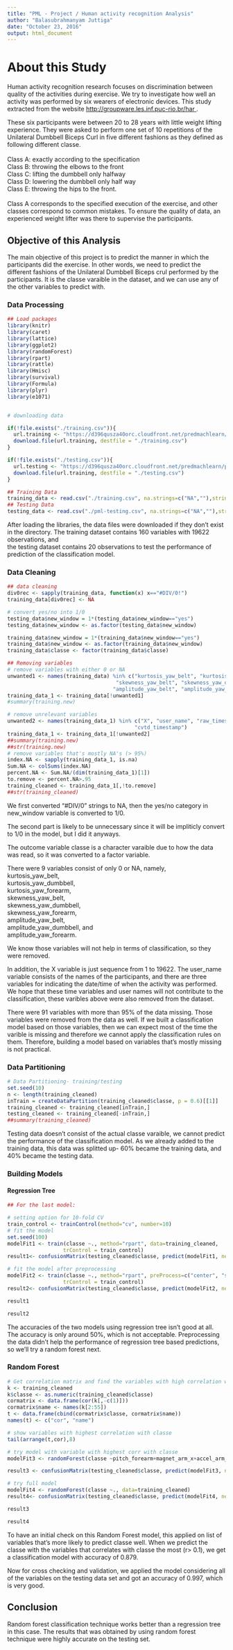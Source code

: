 ```yaml
---
title: "PML - Project / Human activity recognition Analysis"
author: "Balasubrahmanyam Juttiga"
date: "October 23, 2016"
output: html_document
---
```

<h1> About this Study </h1>

Human activity recognition research focuses on discrimination between quality of the activities during exercise. We try to investigate how well an activity was performed by six wearers of electronic devices. This study extracted from the website <a href= http://groupware.les.inf.puc-rio.br/har > http://groupware.les.inf.puc-rio.br/har </a>.

These six participants were between 20 to 28 years with little weight lifting experience. They were asked to perform one set of 10 repetitions of the Unilateral Dumbbell Biceps Curl in five different fashions as they defined as following different classe.<BR>
<BR>
Class A: exactly according to the specification <br>
Class B: throwing the elbows to the front <br>
Class C: lifting the dumbbell only halfway <br>
Class D: lowering the dumbbell only half way <br>
Class E: throwing the hips to the front. <br>
 <br>
Class A corresponds to the specified execution of the exercise, and other classes correspond to common mistakes. To ensure the quality of data, an experienced weight lifter was there to supervise the participants. 


<h2>Objective of this Analysis</h2>

The main objective of this project is to predict the manner in which the participants did the exercise. In other words, we need to predict the different fashions of the Unilateral Dumbbell Biceps crul performed by the participants. It is the classe varaible in the dataset, and we can use any of the other variables to predict with.
  
<h3>Data Processing</h3>

```r
## Load packages
library(knitr)
library(caret)
library(lattice)
library(ggplot2)
library(randomForest)
library(rpart)
library(rattle)
library(Hmisc)
library(survival)
library(Formula)
library(plyr)
library(e1071)


# downloading data

if(!file.exists("./training.csv")){
  url.training <- "https://d396qusza40orc.cloudfront.net/predmachlearn/pml-training.csv"
  download.file(url.training, destfile = "./training.csv")
}

if(!file.exists("./testing.csv")){
  url.testing <- "https://d396qusza40orc.cloudfront.net/predmachlearn/pml-testing.csv"
  download.file(url.training, destfile = "./testing.csv")
}

## Training Data
training_data <- read.csv("./training.csv", na.strings=c("NA",""),stringsAsFactors = FALSE)
## Testing Data
testing_data <- read.csv("./pml-testing.csv", na.strings=c("NA",""),stringsAsFactors = FALSE)

```

After loading the libraries, the data files were downloaded if they don't exist in the directory. The training dataset contains 160 variables with 19622 observations, and <br> the testing dataset contains 20 observations to test the performance of prediction of the classification model. <br>

<h3> Data Cleaning </h3>


```r

## data cleaning 
div0rec <- sapply(training_data, function(x) x=="#DIV/0!")
training_data[div0rec] <- NA

# convert yes/no into 1/0
testing_data$new_window = 1*(testing_data$new_window=="yes")
testing_data$new_window <- as.factor(testing_data$new_window)

training_data$new_window = 1*(training_data$new_window=="yes")
training_data$new_window <- as.factor(training_data$new_window)
training_data$classe <- factor(training_data$classe)

## Removing variables
# remove variables with either 0 or NA 
unwanted1 <- names(training_data) %in% c("kurtosis_yaw_belt", "kurtosis_yaw_dumbbell", "kurtosis_yaw_forearm",
                                   "skewness_yaw_belt", "skewness_yaw_dumbbell", "skewness_yaw_forearm",
                                  "amplitude_yaw_belt", "amplitude_yaw_dumbbell", "amplitude_yaw_forearm")
training_data_1 <- training_data[!unwanted1]
#summary(training.new)

# remove unrelevant variables 
unwanted2 <- names(training_data_1) %in% c("X", "user_name", "raw_timestamp_part_1", "raw_timestamp_part_2",
                                         "cvtd_timestamp") 
training_data_1 <- training_data_1[!unwanted2]
##summary(training.new)
##str(training.new)
# remove variables that's mostly NA's (> 95%) 
index.NA <- sapply(training_data_1, is.na)
Sum.NA <- colSums(index.NA)
percent.NA <- Sum.NA/(dim(training_data_1)[1])
to.remove <- percent.NA>.95
training_cleaned <- training_data_1[,!to.remove]
##str(training_cleaned)

```

We first converted "#DIV/0" strings to NA, then the yes/no category in new_window variable is converted to 1/0. 

The second part is likely to be unnecessary since it will be impliticly convert to 1/0 in the model, but I did it anyways. 

The outcome variable classe is a character varaible due to how the data was read, so it was converted to a factor variable.

There were 9 variables consist of only 0 or NA, namely, <br>
kurtosis_yaw_belt,  <br>
kurtosis_yaw_dumbbell,  <br>
kurtosis_yaw_forearm,  <br>
skewness_yaw_belt,  <br>
skewness_yaw_dumbbell,  <br>
skewness_yaw_forearm,  <br>
amplitude_yaw_belt,  <br>
amplitude_yaw_dumbbell, and <br> 
amplitude_yaw_forearm. 

We know those variables will not help in terms of classification, so they were removed. 

In addition, the X variable is just sequence from 1 to 19622. The user_name variable consists of the names of the participants, and there are three variables for indicating the date/time of when the activity was performed. We hope that these time variables and user names will not contribute to the classification, these varibles above were also removed from the dataset.

There were 91 variables with more than 95% of the data missing. Those variables were removed from the data as well. If we built a classification model based on those variables, then we can expect most of the time the varible is missing and therefore we cannot apply the classification rules on them. Therefore, building a model based on variables that's mostly missing is not practical.

<h3>Data Partitioning</h3>
```r
# Data Partitioning- training/testing 
set.seed(10)
n <- length(training_cleaned)
inTrain = createDataPartition(training_cleaned$classe, p = 0.6)[[1]]
training_cleaned <- training_cleaned[inTrain,]
testing_cleaned <- training_cleaned[-inTrain,]
##summary(training_cleaned)

```

Testing data doesn't consist of the actual classe varaible, we cannot predict the performance of the classification model. As we already added to the training data, this data was splitted up- 60% became the training data, and 40% became the testing data.

<h3> Building Models </h3>

<h4> Regression Tree</h4>

```r
## For the last model:

# setting option for 10-fold CV
train_control <- trainControl(method="cv", number=10)
# fit the model 
set.seed(100)
modelFit1 <- train(classe ~., method="rpart", data=training_cleaned, 
                  trControl = train_control)
result1<- confusionMatrix(testing_cleaned$classe, predict(modelFit1, newdata=testing_cleaned))

# fit the model after preprocessing 
modelFit2 <- train(classe ~., method="rpart", preProcess=c("center", "scale"),data=training_cleaned, 
                  trControl = train_control)
result2<- confusionMatrix(testing_cleaned$classe, predict(modelFit2, newdata=testing_cleaned))

result1
```

```r
result2
```

The accuracies of the two models using regression tree isn't good at all. The accuracy is only around 50%, which is not acceptable. Preprocessing the data didn't help the performance of regression tree based predictions, so we'll try a random forest next.

<h3>Random Forest </h3>

```r
# Get correlation matrix and find the variables with high correlation with classe
k <- training_cleaned
k$classe <- as.numeric(training_cleaned$classe)
cormatrix <- data.frame(cor(k[,-c(1)]))
cormatrix$name <- names(k[2:55])
t <- data.frame(cbind(cormatrix$classe, cormatrix$name))
names(t) <- c("cor", "name")

# show variables with highest correlation with classe
tail(arrange(t,cor),8)
```

```r
# try model with variable with highest corr with classe
modelFit3 <- randomForest(classe ~pitch_forearm+magnet_arm_x+accel_arm_x+  total_accel_forearm+magnet_dumbbell_z+accel_dumbbell_x, data=training_cleaned)

result3 <- confusionMatrix(testing_cleaned$classe, predict(modelFit3, newdata=testing_cleaned))

# try full model 
modelFit4 <- randomForest(classe ~., data=training_cleaned)
result4<- confusionMatrix(testing_cleaned$classe, predict(modelFit4, newdata=testing_cleaned))

result3
```


```r
result4
```


To have an initial check on this Random Forest model, this applied on list of variables that's more likely to predict classe well. When we predict the classe with the variables that correlates with classe the most (r> 0.1), we get a classification model with accuracy of 0.879. 

Now for cross checking and validation, we applied the model considering all of the variables on the testing data set and got an accuracy of 0.997, which is very good.


<h2> Conclusion </h2>

Random forest classification technique works better than a regression tree in this case. The results that was obtained by using random forest technique were highly accurate on the testing set. 

